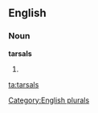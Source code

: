 
==English==

===Noun===
'''tarsals'''

# {{plural of|[[tarsal]]}}

[[Category:English plurals]]

[[ta:tarsals]]